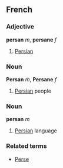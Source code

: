 ==French==
===Adjective===
'''persan''' ''m'', '''persane''' ''f''

# [[Persian]]

===Noun===
'''Persan''' ''m'', '''Persane''' ''f''

# [[Persian]] people

===Noun===
'''persan''' ''m''

# [[Persian]] language

===Related terms===
*[[Perse]]